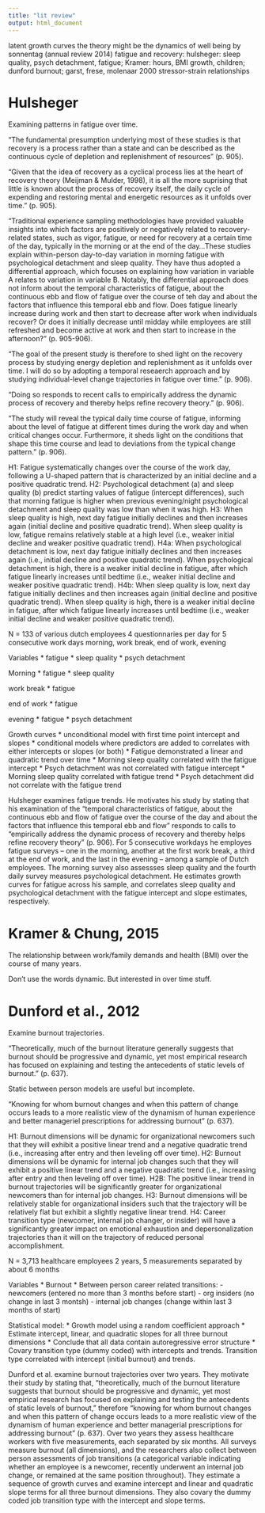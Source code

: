 ```yaml
---
title: "lit review"
output: html_document
---
```




latent growth curves
the theory might be the dynamics of well being by sonnentag (annual review 2014)
fatigue and recovery: hulsheger: sleep quality, psych detachment, fatigue; Kramer: hours, BMI growth, children; dunford burnout; 
garst, frese, molenaar 2000 stressor-strain relationships


# Hulsheger

Examining patterns in fatigue over time. 

"The fundamental presumption underlying most of these studies is that recovery is a process rather than a state and can be described as the continuous cycle of depletion and replenishment of resources" (p. 905). 

"Given that the idea of recovery as a cyclical process lies at the heart of recovery theory (Meijman & Mulder, 1998), it is all the more suprising that little is known about the process of recovery itself, the daily cycle of expending and restoring mental and energetic resources as it unfolds over time." (p. 905). 

"Traditional experience sampling methodologies have provided valuable insights into which factors are positively or negatively related to recovery-related states, such as vigor, fatigue, or need for recovery at a certain time of the day, typically in the morning or at the end of the day...These studies explain within-person day-to-day variation in morning fatigue with psychological detachment and sleep quality. They have thus adopted a differential approach, which focuses on explaining how variation in variable A relates to variation in variable B. Notably, the differential approach does not inform about the temporal characteristics of fatigue, about the continuous ebb and flow of fatigue over the course of teh day and about the factors that influence this temporal ebb and flow. Does fatigue linearly increase during work and then start to decrease after work when individuals recover? Or does it initially decrease until midday while employees are still refreshed and become active at work and then start to increase in the afternoon?" (p. 905-906). 

"The goal of the present study is therefore to shed light on the recovery process by studying energy depletion and replenishment as it unfolds over time. I will do so by adopting a temporal reseaerch approach and by studying individual-level change trajectories in fatigue over time." (p. 906).

"Doing so responds to recent calls to empirically address the dynamic process of recovery and thereby helps refine recovery theory." (p. 906).

"The study will reveal the typical daily time course of fatigue, informing about the level of fatigue at different times during the work day and when critical changes occur. Furthermore, it sheds light on the conditions that shape this time course and lead to deviations from the typical change pattern." (p. 906). 

H1: Fatigue systematically changes over the course of the work day, following a U-shaped pattern that is characterized by an initial decline and a positive quadratic trend.
H2: Psychological detachment (a) and sleep quality (b) predict starting values of fatigue (intercept differences), such that morning fatigue is higher when previous evening/night psychological detachment and sleep quality was low than when it was high.
H3: When sleep quality is high, next day fatigue initially declines and then increases again (initial decline and positive quadratic trend). When sleep quality is low, fatigue remains relatively stable at a high level (i.e., weaker initial decline and weaker positive quadratic trend). 
H4a: When psychological detachment is low, next day fatigue initially declines and then increases again (i.e., initial decline and positive quadratic trend). When psychological detachment is high, there is a weaker initial decline in fatigue, after which fatigue linearly increases until bedtime (i.e., weaker initial decline and weaker positive quadratic trend).
H4b: When sleep quality is low, next day fatigue initially declines and then increases again (initial decline and positive quadratic trend). When sleep quality is high, there is a weaker initial decline in fatigue, after which fatigue linearly increases until bedtime (i.e., weaker initial decline and weaker positive quadratic trend). 

N = 133 of various dutch employees
4 questionnaries per day for 5 consecutive work days
morning, work break, end of work, evening

Variables
* fatigue
* sleep quality
* psych detachment

Morning
* fatigue
* sleep quality

work break
* fatigue

end of work
* fatigue

evening
* fatigue
* psych detachment

Growth curves
* unconditional model with first time point intercept and slopes
* conditional models where predictors are added to correlates with either intercepts or slopes (or both)
* Fatigue demonstrated a linear and quadratic trend over time
* Morning sleep quality correlated with the fatigue intercept
* Psych detachment was not correlated with fatigue intercept
* Morning sleep quality correlated with fatigue trend
* Psych detachment did not correlate with the fatigue trend

Hulsheger examines fatigue trends. He motivates his study by stating that his examination of the "temporal characteristics of fatigue, about the continuous ebb and flow of fatigue over the course of the day and about the factors that influence this temporal ebb and flow" responds to calls 
to "empirically address the dynamic process of recovery and thereby helps refine recovery theory" (p. 906). For 5 consecutive workdays he employes fatigue surveys -- one in the morning, another at the first work break, a third at the end of work, and the last in the evening -- among a sample of Dutch employees. The morning survey also assessses sleep quality and the fourth daily survey measures psychological detachment. He estimates growth curves for fatigue across his sample, and correlates sleep quality and psychological detachment with the fatigue intercept and slope estimates, respectively. 

# Kramer & Chung, 2015

The relationship between work/family demands and health (BMI) over the course of many years.

Don't use the words dynamic. But interested in over time stuff.

# Dunford et al., 2012

Examine burnout trajectories.

"Theoretically, much of the burnout literature generally suggests that burnout should be progressive and dynamic, yet most empirical research has focused on explaining and testing the antecedents of static levels of burnout." (p. 637). 

Static between person models are useful but incomplete.

"Knowing for whom burnout changes and when this pattern of change occurs leads to a more realistic view of the dynamism of human experience and better manageriel prescriptions for addressing burnout" (p. 637). 

H1: Burnout dimensions will be dynamic for organizational newcomers such that they will exhibit a positive linear trend and a negative quadratic trend (i.e., increasing after entry and then leveling off over time).
H2: Burnout dimensions will be dynamic for internal job changes such that they will exhibit a positive linear trend and a negative quadratic trend (i.e., increasing after entry and then leveling off over time). 
H2B: The positive linear trend in burnout trajectories will be significantly greater for organizational newcomers than for internal job changes.
H3: Burnout dimensions will be relatively stable for organizational insiders such that the trajectory will be relatively flat but exhibit a slightly negative linear trend.
H4: Career transition type (newcomer, internal job changer, or insider) will have a significantly greater impact on emotional exhaustion and depersonalization trajectories than it will on the trajectory of reduced personal accomplishment.

N = 3,713 healthcare employees
2 years, 5 measurements separated by about 6 months

Variables
* Burnout
* Between person career related transitions:
- newcomers (entered no more than 3 months before start)
- org insiders (no change in last 3 montsh)
- internal job changes (change within last 3 months of start)

Statistical model:
* Growth model using a random coefficient approach
* Estimate intercept, linear, and quadratic slopes for all three burnout dimensions
* Conclude that all data contain autoregressive error structure
* Covary transition type (dummy coded) with intercepts and trends. Transition type correlated with intercept (initial burnout) and trends.

Dunford et al. examine burnout trajectories over two years. They motivate their study by stating that, "theoretically, much of the burnout literature suggests that burnout should be progressive and dynamic, yet most empirical research has focused on explaining and testing the antecedents of static levels of burnout," therefore "knowing for whom burnout changes and when this pattern of change occurs leads to a more realistic view of the dynamism of human experience and better managerial prescriptions for addressing burnout" (p. 637). Over two years they assess healthcare workers with five measurements, each separated by six months. All surveys measure burnout (all dimensions), and the researchers also collect between person assessments of job transitions (a categorical variable indicating whether an employee is a newcomer, recently underwent an internal job change, or remained at the same position throughout). They estimate a sequence of growth curves and examine intercept and linear and quadratic slope terms for all three burnout dimensions. They also covary the dummy coded job transition type with the intercept and slope terms. 

# 

